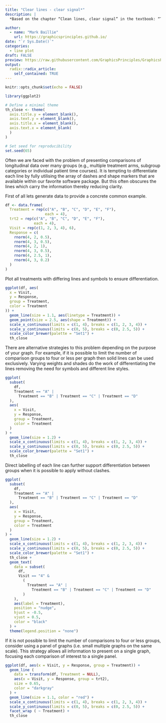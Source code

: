 ```yaml
---
title: "Clear lines - clear signal*"
description: |
  *Based on the chapter “Clean lines, clear signal” in the textbook: “The Wall Street Journal Guide to Information Graphics: The Dos and Don'ts of Presenting Data, Facts, and Figures.” Dona M. Wong. December 16, 2013. ISBN: 978-0-393-34728-9. 

author:
  - name: "Mark Baillie"
    url: https://graphicsprinciples.github.io/
date: "`r Sys.Date()`"
categories:
  - line plot
draft: FALSE
preview: https://raw.githubusercontent.com/GraphicsPrinciples/GraphicsPrinciples.github.io/master/assets/2018-11-06_thumbnail.png
output:
  radix::radix_article:
    self_contained: TRUE
---
```


```r
knitr::opts_chunk$set(echo = FALSE)

library(ggplot2)

# Define a minimal theme
th_close <- theme(
  axis.title.y = element_blank(),
  axis.text.y = element_blank(),
  axis.title.x = element_blank(),
  axis.text.x = element_blank(
  )
) 

# Set seed for reproducibility 
set.seed(65)
```

Often we are faced with the problem of presenting comparisons of longitudinal data over many groups (e.g., multiple treatment arms, subgroup categories or individual patient time courses). It is tempting to differentiate each line by fully utilising the array of dashes and shape markers that are available within our favorite software package. But this often obscures the lines which carry the information thereby reducing clarity. 
 

First of all lets generate data to provide a concrete common example.

```r
df <- data.frame(
  Treatment = rep(c("A", "B", "C", "D", "E", "F"),
                  each = 4),
  trt2 = rep(c("A", "B", "C", "D", "E", "F"),
             each = 4),
  Visit = rep(c(1, 2, 3, 4), 6),
  Response = c(
    rnorm(4, 2, 0.5),
    rnorm(4, 3, 0.5),
    rnorm(4, 2, 1),
    rnorm(4, 3, 0.5),
    rnorm(4, 2.5, 1),
    rnorm(4, 3, 0.2)
  )
)
```

Plot all treatments with differing lines and symbols to ensure differentiation. 

```r

ggplot(df, aes(
  x = Visit,
  y = Response,
  group = Treatment,
  color = Treatment
)) +
  geom_line(size = 1.1, aes(linetype = Treatment)) +
  geom_point(size = 2.5, aes(shape = Treatment)) +
  scale_x_continuous(limits = c(1, 4), breaks = c(1, 2, 3, 4)) +
  scale_y_continuous(limits = c(0, 5), breaks = c(0, 2.5, 5)) +
  scale_color_brewer(palette = "Set1") +
  th_close

```

There are alternative strategies to this problem depending on the purpose of your graph. For example, if it is possible to limit the number of comparison groups to four or less per graph then solid lines can be used exclusively. Varying weights and shades do the work of differentiating the lines removing the need for symbols and different line styles. 

 

```r
ggplot(
  subset(
    df,
    Treatment == "A" |
      Treatment == "B" | Treatment == "C" | Treatment == "D"
  ),
  aes(
    x = Visit,
    y = Response,
    group = Treatment,
    color = Treatment
  )
) +
  geom_line(size = 1.2) +
  scale_x_continuous(limits = c(1, 4), breaks = c(1, 2, 3, 4)) +
  scale_y_continuous(limits = c(0, 5), breaks = c(0, 2.5, 5)) +
  scale_color_brewer(palette = "Set1") +
  th_close
```

Direct labelling of each line can further support differentiation between groups when it is possible to apply without clashes. 


```r
ggplot(
  subset(
    df,
    Treatment == "A" |
      Treatment == "B" | Treatment == "C" | Treatment == "D"
  ),
  aes(
    x = Visit,
    y = Response,
    group = Treatment,
    color = Treatment
  )
) +
  geom_line(size = 1.2) +
  scale_x_continuous(limits = c(1, 4), breaks = c(1, 2, 3, 4)) +
  scale_y_continuous(limits = c(0, 5), breaks = c(0, 2.5, 5)) +
  scale_color_brewer(palette = "Set1") +
  th_close +
  geom_text(
    data = subset(
      df,
      Visit == "4" &
        (
          Treatment == "A" |
            Treatment == "B" | Treatment == "C" | Treatment == "D"
        )
    ),
    aes(label = Treatment),
    position = "nudge",
    hjust = -0.5,
    vjust = 0.5,
    color = "black"
  ) +
  theme(legend.position = "none")

```

If it is not possible to limit the number of comparisons to four or less groups, consider using a panel of graphs (i.e. small multiple graphs on the same scale). This strategy allows all information to present on a single graph, focusing each comparison of interest to a single panel. 
 


```r
ggplot(df, aes(x = Visit, y = Response, group = Treatment)) +
  geom_line (
    data = transform(df, Treatment = NULL),
    aes(x = Visit, y = Response, group = trt2),
    size = 0.65,
    color = "darkgray"
  ) +
  geom_line(size = 1.1, color = "red") +
  scale_x_continuous(limits = c(1, 4), breaks = c(1, 2, 3, 4)) +
  scale_y_continuous(limits = c(0, 5), breaks = c(0, 2.5, 5)) +
  facet_wrap ( ~ Treatment) +
  th_close

```

